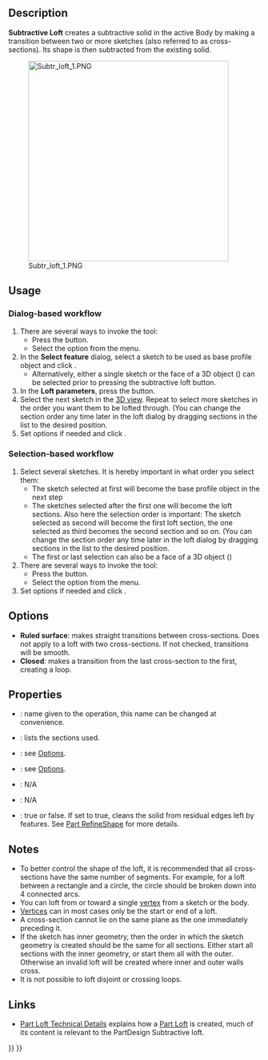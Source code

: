 <languages/>
{{Docnav
|[[PartDesign_Groove|Groove]]
|[[PartDesign_SubtractivePipe|Subtractive pipe]]
|[[PartDesign_Workbench|PartDesign]]
|IconL=PartDesign_Groove.svg
|IconR=PartDesign_SubtractivePipe.svg
|IconC=Workbench_PartDesign.svg
}}

{{GuiCommand
|Name=PartDesign SubtractiveLoft
|MenuLocation=Part Design → Create a substractive feature → Subtractive loft
|Workbenches=[[PartDesign_Workbench|PartDesign]]
|Version=0.17
|SeeAlso=[[PartDesign_AdditiveLoft|PartDesign AdditiveLoft]], [[PartDesign_SubtractivePipe|PartDesign SubtractivePipe]]
}}

==Description==

'''Subtractive Loft''' creates a subtractive solid in the active Body by making a transition between two or more sketches (also referred to as cross-sections). Its shape is then subtracted from the existing solid.

[[File:Subtr_loft_1.PNG|400px]]

==Usage==

=== Dialog-based workflow ===

# There are several ways to invoke the tool:
#* Press the {{Button|[[File:PartDesign_SubtractiveLoft.svg|24px]] [[PartDesign_SubtractiveLoft|Subtractive loft]]}} button.
#* Select the {{MenuCommand|Part Design → Create a subtractive feature → [[Image:PartDesign_SubtractiveLoft.svg|16px]] Subtractive loft}} option from the menu.
# In the '''Select feature''' dialog, select a sketch to be used as base profile object and click {{Button|OK}}.
#* Alternatively, either a single sketch or the face of a 3D object ({{Version|0.20}}) can be selected prior to pressing the subtractive loft button.
# In the '''Loft parameters''', press the {{Button|Add Section}} button.
# Select the next sketch in the [[3D_view|3D view]]. Repeat to select more sketches in the order you want them to be lofted through. (You can change the section order any time later in the loft dialog by dragging sections in the list to the desired position.
# Set options if needed and click {{Button|OK}}.

=== Selection-based workflow  ===

# Select several sketches. It is hereby important in what order you select them:
#* The sketch selected at first will become the base profile object in the next step
#* The sketches selected after the first one will become the loft sections. Also here the selection order is important: The sketch selected as second will become the first loft section, the one selected as third becomes the second section and so on. (You can change the section order any time later in the loft dialog by dragging sections in the list to the desired position.
#* The first or last selection can also be a face of a 3D object ({{Version|0.20}})
# There are several ways to invoke the tool:
#* Press the {{Button|[[File:PartDesign_SubtractiveLoft.svg|24px]] [[PartDesign_SubtractiveLoft|Subtractive loft]]}} button.
#* Select the {{MenuCommand|Part Design → Create a subtractive feature → [[Image:PartDesign_SubtractiveLoft.svg|16px]] Subtractive loft}} option from the menu.
# Set options if needed and click {{Button|OK}}.

==Options==

* '''Ruled surface''': makes straight transitions between cross-sections. Does not apply to a loft with two cross-sections. If not checked, transitions will be smooth.
* '''Closed''': makes a transition from the last cross-section to the first, creating a loop. {{Version|0.21}}

==Properties==

* {{PropertyData|Label}}: name given to the operation, this name can be changed at convenience.
* {{PropertyData|Sections}}: lists the sections used.
* {{PropertyData|Ruled}}: see [[#Options|Options]].
* {{PropertyData|Closed}}: see [[#Options|Options]].
* {{PropertyData|Midplane}}: N/A
* {{PropertyData|Reversed}}: N/A
* {{PropertyData|Refine}}: true or false. If set to true, cleans the solid from residual edges left by features. See [[Part_RefineShape|Part RefineShape]] for more details.

==Notes==

* To better control the shape of the loft, it is recommended that all cross-sections have the same number of segments. For example, for a loft between a rectangle and a circle, the circle should be broken down into 4 connected arcs.
* You can loft from or toward a single [[Glossary#V|vertex]] from a sketch or the body. {{Version|0.20}}
* [[Glossary#V|Vertices]] can in most cases only be the start or end of a loft.
* A cross-section cannot lie on the same plane as the one immediately preceding it.
* If the sketch has inner geometry, then the order in which the sketch geometry is created should be the same for all sections. Either start all sections with the inner geometry, or start them all with the outer. Otherwise an invalid loft will be created where inner and outer walls cross.
* It is not possible to loft disjoint or crossing loops.

==Links==

* [[Part Loft_Technical_Details|Part Loft Technical Details]] explains how a [[Part_Loft|Part Loft]] is created, much of its content is relevant to the PartDesign Subtractive loft.


{{Docnav
|[[PartDesign_Groove|Groove]]
|[[PartDesign_SubtractivePipe|Subtractive pipe]]
|[[PartDesign_Workbench|PartDesign]]
|IconL=PartDesign_Groove.svg
|IconR=PartDesign_SubtractivePipe.svg
|IconC=Workbench_PartDesign.svg
}}

{{PartDesign Tools navi{{#translation:}}}}
{{Userdocnavi{{#translation:}}}}